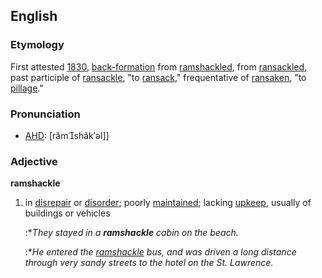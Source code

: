 ==English==

===Etymology===
First attested [[w:1830|1830]], [[back-formation]] from [[ramshackled]], from [[ransackled]], past participle of [[ransackle]], "to [[ransack]]," frequentative of {{ME.}} [[ransaken]], "to [[pillage]]."

===Pronunciation===
*[[AHD]]: [rămshăk′əl]]

===Adjective===
'''ramshackle'''
#in [[disrepair]] or [[disorder]]; poorly [[maintain]]ed; lacking [[upkeep]], usually of buildings or vehicles
#:*''They stayed in a '''ramshackle''' cabin on the beach.''
#:*''He entered the [[ramshackle]] bus, and was driven a long distance through very sandy streets to the hotel on the St. Lawrence.''